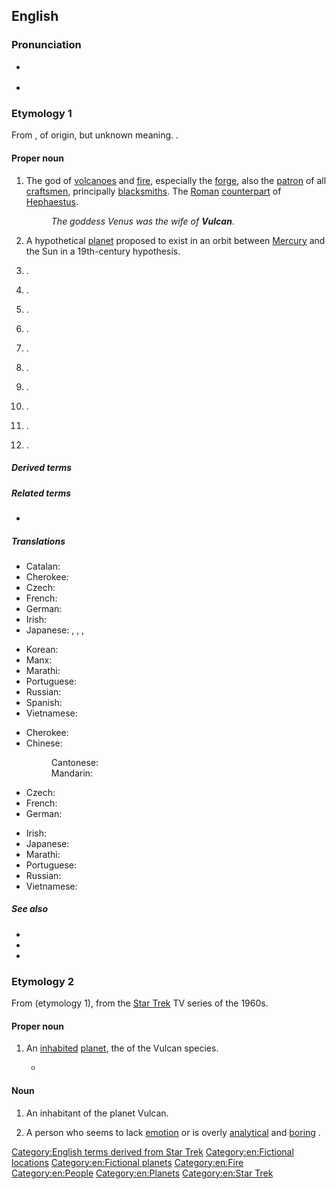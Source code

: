 {{also|vulcan}}
{{wikipedia|dab=Vulcan}}
==English==

===Pronunciation===
* {{a|US}} {{IPA|en|/ˈvʌlkən/}}
* {{audio|en|En-au-Vulcan.ogg|Audio (AU)}}

===Etymology 1===
From {{etyl|la|en}} {{m|la|Vulcānus}}, of {{etyl|ett|en}} origin, but unknown meaning. {{doublet|en|volcano}}.

====Proper noun====
{{en-proper noun}}

# {{lb|en|Roman god}} The god of [[volcanoes]] and [[fire]], especially the [[forge]], also the [[patron]] of all [[craftsmen]], principally [[blacksmiths]]. The [[Roman]] [[counterpart]] of [[Hephaestus]].
#: ''The goddess Venus was the wife of '''Vulcan'''.''
# {{lb|en|astronomy|historical}} A hypothetical [[planet]] proposed to exist in an orbit between [[Mercury]] and the Sun in a 19th-century hypothesis.
# {{place|en|town|in southern|p/Alberta|c/Canada}}.
# {{place|en|volcano|c/Papua New Guinea}}.
# {{place|en|commune|co/Brașov County|c/Romania}}.
# {{place|en|city|co/Hunedoara County|c/Romania}}.
# {{place|en|village|in the commune of|commune/Apold|co/Mureș County|c/Romania}}.
# {{place|en|village|in the commune of|commune/Ciuruleasa|co/Alba County|c/Romania}}.
# {{place|en|ghost town|co/Gunnison County|s/Colorado}}.
# {{place|en|unincorporated community|twp/Norway Township|co/Dickinson County|s/Michigan}}.
# {{place|en|unincorporated community|co/Iron County|s/Missouri}}.
# {{place|en|inactive volcano|s/New Mexico}}.

=====Derived terms=====
{{der4|en|Vulcanalia|[[Vulcanean]] / [[Vulcanian]]|[[vulcanic]] / [[Vulcanic]]|vulcanicity|vulcanism|vulcanist|vulcanite|vulcanization|vulcanize|vulcanological|vulcanologist|vulcanology}}

=====Related terms=====
* {{l|en|volcano}}

=====Translations=====
{{trans-top|Roman god of fire}}
* Catalan: {{t|ca|Vulcà|m}}
* Cherokee: {{t|chr|ᏭᎵᎧᏂ}}
* Czech: {{t|cs|Vulkán|m}}
* French: {{t+|fr|Vulcain|m}}
* German: {{t+|de|Vulkan|m}}
* Irish: {{t|ga|Bolcán|m}}
* Japanese: {{t|ja|バルカン|tr=Barukan|sc=Jpan}}, {{t|ja|ウゥルカーヌス|tr=Wurukānusu|sc=Jpan}}, {{t|ja|ウルカヌス|tr=Urukanusu|sc=Jpan}}, {{t|ja|ヴァルカン|tr=Varukan|sc=Jpan}}
{{trans-mid}}
* Korean: {{t|ko|불카누스}}
* Manx: {{t|gv|Vulcaan|m}}
* Marathi: {{t|mr|व्हल्कन|m}}
* Portuguese: {{t+|pt|Vulcano|m}}
* Russian: {{t+|ru|Вулка́н|m}}
* Spanish: {{t+|es|Vulcano}}
* Vietnamese: {{t|vi|Vulcan}}
{{trans-bottom}}

{{trans-top|Theoretical planet}}
* Cherokee: {{t|chr|ᏭᎵᎧᏂ}}
* Chinese:
*: Cantonese: {{t|yue|祝融星|sc=Hani}}
*: Mandarin: {{t|cmn|祝融星|sc=Hani}}
* Czech: {{t|cs|Vulkán|m}}
* French: {{t+|fr|Vulcain}}
* German: {{t+|de|Vulkan|m}}
{{trans-mid}}
* Irish: {{t|ga|Bolcán}}
* Japanese: {{t|ja|バルカン|tr=Barukan}}
* Marathi: {{t|mr|व्हल्कन|m}}
* Portuguese: {{t+|pt|Vulcano|m}}
* Russian: {{t+|ru|Вулка́н|m}}
* Vietnamese: {{t|vi|Vulcan}}
{{trans-bottom}}

=====See also=====
* {{pedialite|Vulcan (mythology)}}
* {{pedialite|Vulcan (hypothetical planet)}}
* {{pedialite|Vulcan, Alberta}}

===Etymology 2===
From {{m|en|Vulcan}} (etymology 1), from the [[w:Star Trek|Star Trek]] TV series of the 1960s.

====Proper noun====
{{en-proper noun}}

# {{lb|en|fiction}} An [[inhabited]] [[planet]], the {{l|en|homeworld}} of the Vulcan species.
#* {{quote-book|en|auth=Harriet Goldhor Lerner|title=The Mother Dance: How Children Change Your Life|location=London|year=1998|page=159|passage=Steve and I explained the new program to our children, who looked at us as if we had just announced that we were from the planet '''Vulcan'''.}}

====Noun====
{{en-noun}}

# {{lb|en|fiction}} An inhabitant of the planet Vulcan.
# {{lb|en|slang|pejorative}} A person who seems to lack [[emotion]] or is overly [[analytical]] and [[boring]] {{q|like the fictional Vulcans}}.

[[Category:English terms derived from Star Trek]]
[[Category:en:Fictional locations]]
[[Category:en:Fictional planets]]
[[Category:en:Fire]]
[[Category:en:People]]
[[Category:en:Planets]]
[[Category:en:Star Trek]]
{{C|en|Celestial inhabitants}}